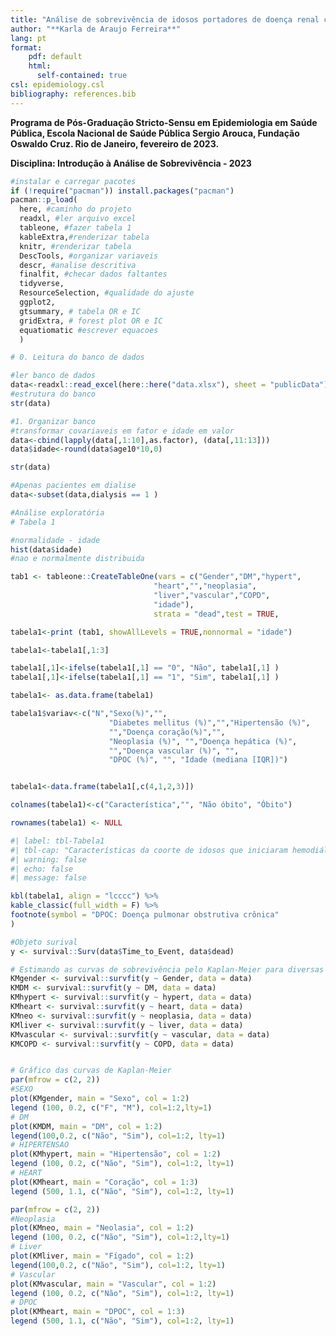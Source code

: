 ```yaml
---
title: "Análise de sobrevivência de idosos portadores de doença renal crônica em hemodiálise: estudo restrospectivo com dados do Registro de Diálise e Transplante Austríaco"
author: "**Karla de Araujo Ferreira**"
lang: pt
format:
    pdf: default
    html: 
      self-contained: true
csl: epidemiology.csl
bibliography: references.bib
---
```


**Programa de Pós-Graduação Stricto-Sensu em Epidemiologia em Saúde Pública, Escola Nacional de Saúde Pública Sergio Arouca, Fundação Oswaldo Cruz. Rio de Janeiro, fevereiro de 2023.**

**Disciplina: Introdução à Análise de Sobrevivência - 2023**

\newpage

```r
#instalar e carregar pacotes
if (!require("pacman")) install.packages("pacman")
pacman::p_load(
  here, #caminho do projeto
  readxl, #ler arquivo excel
  tableone, #fazer tabela 1
  kableExtra,#renderizar tabela
  knitr, #renderizar tabela
  DescTools, #organizar variaveis
  descr, #analise descritiva
  finalfit, #checar dados faltantes
  tidyverse,
  ResourceSelection, #qualidade do ajuste
  ggplot2,
  gtsummary, # tabela OR e IC 
  gridExtra, # forest plot OR e IC 
  equatiomatic #escrever equacoes 
  )

```

```r
# 0. Leitura do banco de dados

#ler banco de dados
data<-readxl::read_excel(here::here("data.xlsx"), sheet = "publicData")
#estrutura do banco
str(data)

```

```r
#1. Organizar banco
#transformar covariaveis em fator e idade em valor 
data<-cbind(lapply(data[,1:10],as.factor), (data[,11:13]))
data$idade<-round(data$age10*10,0)

str(data)

#Apenas pacientes em dialise
data<-subset(data,dialysis == 1 )


```

```r
#Análise exploratória
# Tabela 1

#normalidade - idade
hist(data$idade)
#nao e normalmente distribuida

tab1 <- tableone::CreateTableOne(vars = c("Gender","DM","hypert",
                                "heart","","neoplasia",
                                "liver","vascular","COPD",
                                "idade"), 
                                strata = "dead",test = TRUE,                                       includeNA = TRUE, data = data)

tabela1<-print (tab1, showAllLevels = TRUE,nonnormal = "idade")

tabela1<-tabela1[,1:3]

tabela1[,1]<-ifelse(tabela1[,1] == "0", "Não", tabela1[,1] )
tabela1[,1]<-ifelse(tabela1[,1] == "1", "Sim", tabela1[,1] )

tabela1<- as.data.frame(tabela1)

tabela1$variav<-c("N","Sexo(%)","",
                      "Diabetes mellitus (%)","","Hipertensão (%)",
                      "","Doença coração(%)","",
                      "Neoplasia (%)", "","Doença hepática (%)",
                      "","Doença vascular (%)", "",
                      "DPOC (%)", "", "Idade (mediana [IQR])")


tabela1<-data.frame(tabela1[,c(4,1,2,3)])

colnames(tabela1)<-c("Característica","", "Não óbito", "Óbito")

rownames(tabela1) <- NULL
```


```r
#| label: tbl-Tabela1
#| tbl-cap: "Características da coorte de idosos que iniciaram hemodiálise entre 2002 e 2009, segundo status (óbito)."
#| warning: false
#| echo: false
#| message: false

kbl(tabela1, align = "lcccc") %>%
kable_classic(full_width = F) %>%
footnote(symbol = "DPOC: Doença pulmonar obstrutiva crônica"
)
```

\newpage




```r
#Objeto surival
y <- survival::Surv(data$Time_to_Event, data$dead)

# Estimando as curvas de sobrevivência pelo Kaplan-Meier para diversas variáveis
KMgender <- survival::survfit(y ~ Gender, data = data)
KMDM <- survival::survfit(y ~ DM, data = data)
KMhypert <- survival::survfit(y ~ hypert, data = data)
KMheart <- survival::survfit(y ~ heart, data = data)
KMneo <- survival::survfit(y ~ neoplasia, data = data)
KMliver <- survival::survfit(y ~ liver, data = data)
KMvascular <- survival::survfit(y ~ vascular, data = data)
KMCOPD <- survival::survfit(y ~ COPD, data = data)


# Gráfico das curvas de Kaplan-Meier
par(mfrow = c(2, 2))
#SEXO
plot(KMgender, main = "Sexo", col = 1:2)
legend (100, 0.2, c("F", "M"), col=1:2,lty=1)
# DM
plot(KMDM, main = "DM", col = 1:2)
legend(100,0.2, c("Não", "Sim"), col=1:2, lty=1)
# HIPERTENSAO
plot(KMhypert, main = "Hipertensão", col = 1:2)
legend (100, 0.2, c("Não", "Sim"), col=1:2, lty=1)
# HEART
plot(KMheart, main = "Coração", col = 1:3)
legend (500, 1.1, c("Não", "Sim"), col=1:2, lty=1)

par(mfrow = c(2, 2))
#Neoplasia
plot(KMneo, main = "Neolasia", col = 1:2)
legend (100, 0.2, c("Não", "Sim"), col=1:2,lty=1)
# Liver
plot(KMliver, main = "Fígado", col = 1:2)
legend(100,0.2, c("Não", "Sim"), col=1:2, lty=1)
# Vascular
plot(KMvascular, main = "Vascular", col = 1:2)
legend (100, 0.2, c("Não", "Sim"), col=1:2, lty=1)
# DPOC
plot(KMheart, main = "DPOC", col = 1:3)
legend (500, 1.1, c("Não", "Sim"), col=1:2, lty=1)


```

